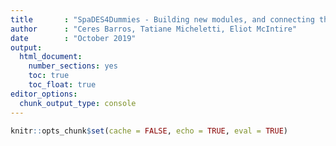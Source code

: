 ```yaml
---
title       : "SpaDES4Dummies - Building new modules, and connecting them"
author      : "Ceres Barros, Tatiane Micheletti, Eliot McIntire"
date        : "October 2019"
output: 
  html_document: 
    number_sections: yes
    toc: true
    toc_float: true
editor_options: 
  chunk_output_type: console
---
```


```r
knitr::opts_chunk$set(cache = FALSE, echo = TRUE, eval = TRUE)
```

<!--
  this is a dummy file that will be replaced with a link to the SpaDES4Dummies vignette when site rebuilt
  see `replacementList` defined in `asis.R`
-->
